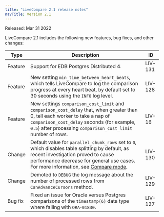 ```yaml
---
title: "LiveCompare 2.1 release notes"
navTitle: Version 2.1
---
```


Released: Mar 31 2022

LiveCompare 2.1 includes the following new features, bug fixes, and other changes:

| Type           | Description                                                                                                                                                                            | ID |
| -------------- | -------------------------------------------------------------------------------------------------------------------------------------------------------------------------------------- | -- |
| Feature        | Support for EDB Postgres Distributed 4.  | LIV-131 |
| Feature        | New setting `min_time_between_heart_beats`, which tells LiveCompare to log the comparison progress at every heart beat, by default set to 30 seconds using the `INFO` log level.       | LIV-128 |
| Feature        | New settings `comparison_cost_limit` and `comparison_cost_delay` that, when greater than 0, tell each worker to take a nap of `comparison_cost_delay` seconds (for example, `0.5`) after processing `comparison_cost_limit` number of rows. | LIV-16 | 
| Change         | Default value for `parallel_chunk_rows` set to `0`, which disables table splitting by default, as recent investigation proved to cause performance decrease for general use cases. For more information, see [Compare mode](/livecompare/latest/command_line_usage/#compare-mode). | LIV-130 |
| Change         | Demoted to `DEBUG` the log message about the number of processed rows from `CanAdvanceCursors` method. | LIV-129 |
| Bug fix        | Fixed an issue for Oracle versus Postgres comparisons of the `timestamp(6)` data type where failing with `ORA-01830`. | LIV-127 |
  

